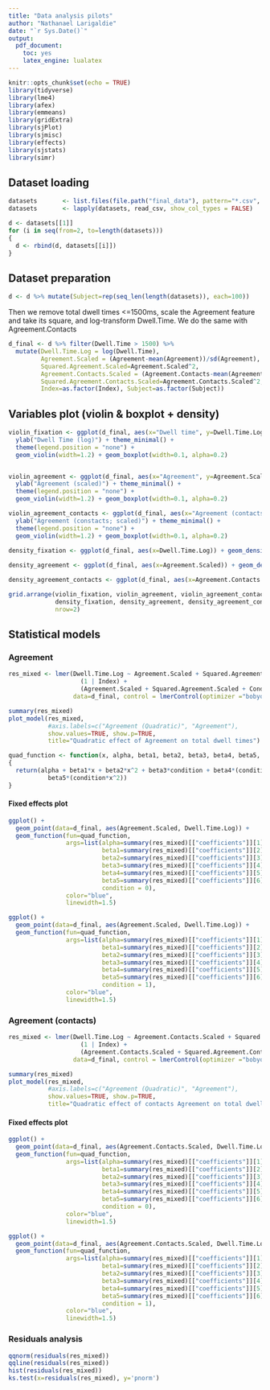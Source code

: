 ```yaml
---
title: "Data analysis pilots"
author: "Nathanael Larigaldie"
date: "`r Sys.Date()`"
output: 
  pdf_document: 
    toc: yes
    latex_engine: lualatex
---
```


```r
knitr::opts_chunk$set(echo = TRUE)
library(tidyverse)
library(lme4)
library(afex)
library(emmeans)
library(gridExtra)
library(sjPlot)
library(sjmisc) 
library(effects)
library(sjstats)
library(simr)
```

## Dataset loading

```r
datasets       <- list.files(file.path("final_data"), pattern="*.csv", full.names = TRUE)
datasets       <- lapply(datasets, read_csv, show_col_types = FALSE)

d <- datasets[[1]]
for (i in seq(from=2, to=length(datasets)))
{
  d <- rbind(d, datasets[[i]])
}
```

## Dataset preparation

```r
d <- d %>% mutate(Subject=rep(seq_len(length(datasets)), each=100))
```

Then we remove total dwell times <=1500ms, scale the Agreement feature and take its square, and log-transform Dwell.Time.
We do the same with Agreement.Contacts

```r
d_final <- d %>% filter(Dwell.Time > 1500) %>%
  mutate(Dwell.Time.Log = log(Dwell.Time),
         Agreement.Scaled = (Agreement-mean(Agreement))/sd(Agreement),
         Squared.Agreement.Scaled=Agreement.Scaled^2,
         Agreement.Contacts.Scaled = (Agreement.Contacts-mean(Agreement.Contacts))/sd(Agreement.Contacts),
         Squared.Agreement.Contacts.Scaled=Agreement.Contacts.Scaled^2,
         Index=as.factor(Index), Subject=as.factor(Subject))

```

## Variables plot (violin & boxplot + density)

```r

violin_fixation <- ggplot(d_final, aes(x="Dwell time", y=Dwell.Time.Log)) +
  ylab("Dwell Time (log)") + theme_minimal() +
  theme(legend.position = "none") +
  geom_violin(width=1.2) + geom_boxplot(width=0.1, alpha=0.2)


violin_agreement <- ggplot(d_final, aes(x="Agreement", y=Agreement.Scaled)) +
  ylab("Agreement (scaled)") + theme_minimal() +
  theme(legend.position = "none") +
  geom_violin(width=1.2) + geom_boxplot(width=0.1, alpha=0.2)

violin_agreement_contacts <- ggplot(d_final, aes(x="Agreement (contacts)", y=Agreement.Contacts.Scaled)) +
  ylab("Agreement (constacts; scaled)") + theme_minimal() +
  theme(legend.position = "none") +
  geom_violin(width=1.2) + geom_boxplot(width=0.1, alpha=0.2)

density_fixation <- ggplot(d_final, aes(x=Dwell.Time.Log)) + geom_density()
  
density_agreement <- ggplot(d_final, aes(x=Agreement.Scaled)) + geom_density()

density_agreement_contacts <- ggplot(d_final, aes(x=Agreement.Contacts.Scaled)) + geom_density()

grid.arrange(violin_fixation, violin_agreement, violin_agreement_contacts,
             density_fixation, density_agreement, density_agreement_contacts,
             nrow=2)

```

## Statistical models


### Agreement

```r
res_mixed <- lmer(Dwell.Time.Log ~ Agreement.Scaled + Squared.Agreement.Scaled + Condition_Share + Agreement.Scaled*Condition_Share + Squared.Agreement.Scaled*Condition_Share +
                    (1 | Index) +
                    (Agreement.Scaled + Squared.Agreement.Scaled + Condition_Share + Agreement.Scaled*Condition_Share + Squared.Agreement.Scaled*Condition_Share|Subject),
                  data=d_final, control = lmerControl(optimizer ="bobyqa"))

summary(res_mixed)
plot_model(res_mixed,
           #axis.labels=c("Agreement (Quadratic)", "Agreement"),
           show.values=TRUE, show.p=TRUE,
           title="Quadratic effect of Agreement on total dwell times")

quad_function <- function(x, alpha, beta1, beta2, beta3, beta4, beta5, condition)
{
  return(alpha + beta1*x + beta2*x^2 + beta3*condition + beta4*(condition*x) +
           beta5*(condition*x^2))
}
```

#### Fixed effects plot

```r
ggplot() +
  geom_point(data=d_final, aes(Agreement.Scaled, Dwell.Time.Log)) +
  geom_function(fun=quad_function,
                args=list(alpha=summary(res_mixed)[["coefficients"]][1],
                          beta1=summary(res_mixed)[["coefficients"]][2],
                          beta2=summary(res_mixed)[["coefficients"]][3],
                          beta3=summary(res_mixed)[["coefficients"]][4],
                          beta4=summary(res_mixed)[["coefficients"]][5],
                          beta5=summary(res_mixed)[["coefficients"]][6],
                          condition = 0),
                color="blue",
                linewidth=1.5)

ggplot() +
  geom_point(data=d_final, aes(Agreement.Scaled, Dwell.Time.Log)) +
  geom_function(fun=quad_function,
                args=list(alpha=summary(res_mixed)[["coefficients"]][1],
                          beta1=summary(res_mixed)[["coefficients"]][2],
                          beta2=summary(res_mixed)[["coefficients"]][3],
                          beta3=summary(res_mixed)[["coefficients"]][4],
                          beta4=summary(res_mixed)[["coefficients"]][5],
                          beta5=summary(res_mixed)[["coefficients"]][6],
                          condition = 1),
                color="blue",
                linewidth=1.5)
```

### Agreement (contacts)

```r
res_mixed <- lmer(Dwell.Time.Log ~ Agreement.Contacts.Scaled + Squared.Agreement.Contacts.Scaled + Condition_Share + Agreement.Contacts.Scaled*Condition_Share + Squared.Agreement.Contacts.Scaled*Condition_Share +
                    (1 | Index) +
                    (Agreement.Contacts.Scaled + Squared.Agreement.Contacts.Scaled + Condition_Share + Agreement.Contacts.Scaled*Condition_Share + Squared.Agreement.Contacts.Scaled*Condition_Share|Subject),
                  data=d_final, control = lmerControl(optimizer ="bobyqa"))

summary(res_mixed)
plot_model(res_mixed,
           #axis.labels=c("Agreement (Quadratic)", "Agreement"),
           show.values=TRUE, show.p=TRUE,
           title="Quadratic effect of contacts Agreement on total dwell times")


```

#### Fixed effects plot

```r
ggplot() +
  geom_point(data=d_final, aes(Agreement.Contacts.Scaled, Dwell.Time.Log)) +
  geom_function(fun=quad_function,
                args=list(alpha=summary(res_mixed)[["coefficients"]][1],
                          beta1=summary(res_mixed)[["coefficients"]][2],
                          beta2=summary(res_mixed)[["coefficients"]][3],
                          beta3=summary(res_mixed)[["coefficients"]][4],
                          beta4=summary(res_mixed)[["coefficients"]][5],
                          beta5=summary(res_mixed)[["coefficients"]][6],
                          condition = 0),
                color="blue",
                linewidth=1.5)

ggplot() +
  geom_point(data=d_final, aes(Agreement.Contacts.Scaled, Dwell.Time.Log)) +
  geom_function(fun=quad_function,
                args=list(alpha=summary(res_mixed)[["coefficients"]][1],
                          beta1=summary(res_mixed)[["coefficients"]][2],
                          beta2=summary(res_mixed)[["coefficients"]][3],
                          beta3=summary(res_mixed)[["coefficients"]][4],
                          beta4=summary(res_mixed)[["coefficients"]][5],
                          beta5=summary(res_mixed)[["coefficients"]][6],
                          condition = 1),
                color="blue",
                linewidth=1.5)

```

### Residuals analysis

```r
qqnorm(residuals(res_mixed))
qqline(residuals(res_mixed))
hist(residuals(res_mixed))
ks.test(x=residuals(res_mixed), y='pnorm')
```

